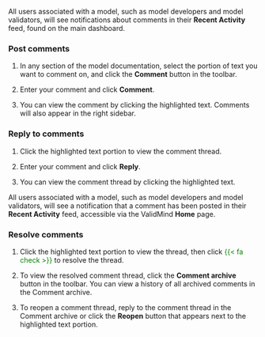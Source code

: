 All users associated with a model, such as model developers and model validators, will see notifications  about comments in their **Recent Activity** feed, found on the main dashboard.

### Post comments

1. In any section of the model documentation, select the portion of text you want to comment on, and click the **Comment** button in the toolbar.

2. Enter your comment and click **Comment**.

3. You can view the comment by clicking the highlighted text. Comments will also appear in the right sidebar.

### Reply to comments

1. Click the highlighted text portion to view the comment thread.

2. Enter your comment and click **Reply**.

3. You can view the comment thread by clicking the highlighted text.

:::: {.content-visible unless-format="revealjs"}
::: {.column-margin}
All users associated with a model, such as model developers and model validators, will see a notification that a comment has been posted in their **Recent Activity** feed, accessible via the ValidMind **Home** page.
:::
::::

### Resolve comments

1. Click the highlighted text portion to view the thread, then click <span style="color: green">{{< fa check >}}</span> to resolve the thread.

2. To view the resolved comment thread, click the **Comment archive** button in the toolbar. You can view a history of all archived comments in the Comment archive.

3. To reopen a comment thread, reply to the comment thread in the Comment archive or click the **Reopen** button that appears next to the highlighted text portion.
